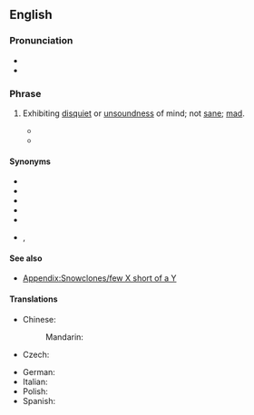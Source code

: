 ==English==

===Pronunciation===
* {{audio|en|en-uk-a few sandwiches short of a picnic.ogg|Audio (UK)}}
* {{audio|en|en-au-few sandwiches short of a picnic.ogg|Audio (AU)}}

===Phrase===
{{head|en|phrase|head=a [[few]] [[sandwich]]es [[short]] [[of]] a [[picnic]]}}

# {{lb|en|idiomatic}} Exhibiting [[disquiet]] or [[unsoundness]] of mind; not [[sane]]; [[mad]].
#: {{syn|en|Thesaurus:insane}}
#: {{ux|en|I think the lady down the road is '''a few sandwiches short of a picnic'''—you often hear strange bangings at odd hours in the morning.}}
#* {{quote-book|en|year=2013|author=A. American|title=Surviving Home|publisher=Penguin|ISBN=9780698151864|page=238|passage=He said to hang on, then went to his bike and came back with a black case. When  he opened it I suddenly thought I was dealing with someone a '''few sandwiches short of a picnic'''.}}
#* {{quote-book|en|year=2014|author=Sheila Connolly|title=Scandal in Skibbereen|publisher=Penguin|ISBN=9780698137332|page=216|passage=“He was a nice fellow, but we all know he was a '''few sandwiches short of a picnic'''.”}}

====Synonyms====
* {{l|en|his driveway doesn't go all the way to the road}}
* {{l|en|a few clowns short of a circus}}
* {{l|en|a few spanners short of a tool box}} <!--or: toolbox, tool kit, socket set?-->
* {{l|en|one brick short of a full load}}
* {{l|en|one card shy of a full deck}}
* {{l|en|one fry short of a Happy Meal}}, {{l|en|a few fries short of a Happy Meal}}

====See also====
* [[Appendix:Snowclones/few X short of a Y]]

====Translations====
{{trans-top|Not sane}}
* Chinese:
*: Mandarin: {{t|cmn|神志不清|tr=shénzhì bùqīng|sc=Hani}}
* Czech: {{t|cs|šplouchat někomu na maják}}
{{trans-mid}}
* German: {{t+|de|nicht alle Tassen im Schrank haben}}
* Italian: {{t|it|[[essere]] [[fuori di testa]]}}
* Polish: {{t+|pl|nie mieć wszystkich w domu}}
* Spanish: {{t|es|faltarle un hervor}}
{{trans-bottom}}
